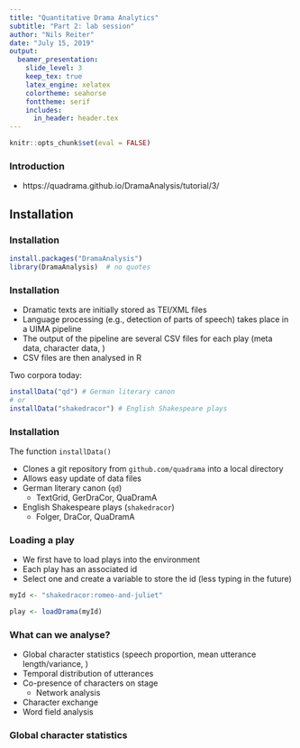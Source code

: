 ```yaml
---
title: "Quantitative Drama Analytics"
subtitle: "Part 2: lab session"
author: "Nils Reiter"
date: "July 15, 2019"
output:
  beamer_presentation:
    slide_level: 3
    keep_tex: true
    latex_engine: xelatex
    colortheme: seahorse
    fonttheme: serif
    includes:
      in_header: header.tex
---
```


```r
knitr::opts_chunk$set(eval = FALSE)
```

### Introduction

- https://quadrama.github.io/DramaAnalysis/tutorial/3/

## Installation

### Installation
\framesubtitle{Code}

```r
install.packages("DramaAnalysis")
library(DramaAnalysis)  # no quotes
```

### Installation
\framesubtitle{Data}

- Dramatic texts are initially stored as TEI/XML files
- Language processing (e.g., detection of parts of speech) takes place in a UIMA pipeline
- The output of the pipeline are several CSV files for each play (meta data, character data, \dots)
- CSV files are then analysed in R

\pause

Two corpora today:

```r
installData("qd") # German literary canon
# or
installData("shakedracor") # English Shakespeare plays
```

### Installation
\framesubtitle{Data}

The function `installData()`

- Clones a git repository from `github.com/quadrama` into a local directory
- Allows easy update of data files
- German literary canon (`qd`)
  - TextGrid, GerDraCor, QuaDramA
- English Shakespeare plays (`shakedracor`)
  - Folger, DraCor, QuaDramA



### Loading a play 

- We first have to load plays into the environment
- Each play has an associated id
- Select one and create a variable to store the id (less typing in the future)

\pause

```r
myId <- "shakedracor:romeo-and-juliet"

play <- loadDrama(myId)
```


### What can we analyse?

- Global character statistics (speech proportion, mean utterance length/variance, \dots)
- Temporal distribution of utterances
- Co-presence of characters on stage
  - Network analysis
- Character exchange
- Word field analysis

### Global character statistics



